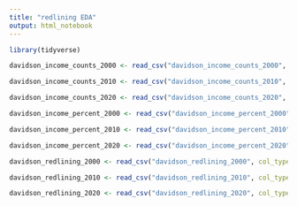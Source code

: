 ```yaml
---
title: "redlining EDA"
output: html_notebook
---
```

```r
library(tidyverse)

```

```r
davidson_income_counts_2000 <- read_csv("davidson_income_counts_2000", col_types = cols(.default="d", GEO_ID="c", NAME="c"))
```


```r
davidson_income_counts_2010 <- read_csv("davidson_income_counts_2010", col_types = cols(.default="d", GEO_ID="c", NAME="c"))
```


```r
davidson_income_counts_2020 <- read_csv("davidson_income_counts_2020", col_types = cols(.default="d", GEO_ID="c", NAME="c"))
```


```r
davidson_income_percent_2000 <- read_csv("davidson_income_percent_2000", col_types = cols(.default="d", GEO_ID="c", NAME="c", CBSA10="c", METRO_NAME="c"))
```


```r
davidson_income_percent_2010 <- read_csv("davidson_income_percent_2010", col_types = cols(.default="d", GEO_ID="c", NAME="c", CBSA10="c", METRO_NAME="c"))
```


```r
davidson_income_percent_2020 <- read_csv("davidson_income_percent_2020", col_types = cols(.default="d", GEO_ID="c", NAME="c", CBSA10="c", METRO_NAME="c"))
```


```r
davidson_redlining_2000 <- read_csv("davidson_redlining_2000", col_types = cols(.default="c", HRI2000="d", INTERVAL2000="d"))
```


```r
davidson_redlining_2010 <- read_csv("davidson_redlining_2010", col_types = cols(.default="c", HRI2010="d", INTERVAL2010="d"))
```


```r
davidson_redlining_2020 <- read_csv("davidson_redlining_2020", col_types = cols(.default="c", HRI2020="d", INTERVAL2020="d"))

```
